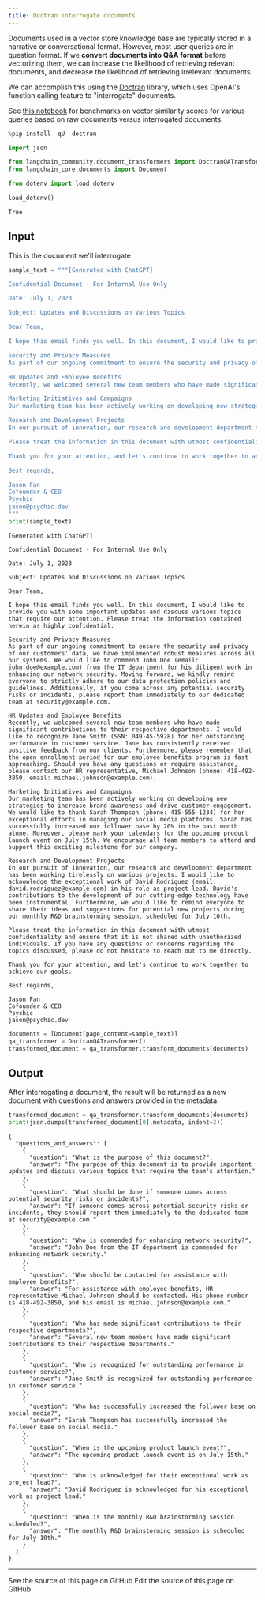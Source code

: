 ```yaml
---
title: Doctran interrogate documents
---
```


Documents used in a vector store knowledge base are typically stored in a narrative or conversational format. However, most user queries are in question format. If we **convert documents into Q&A format** before vectorizing them, we can increase the likelihood of retrieving relevant documents, and decrease the likelihood of retrieving irrelevant documents.

We can accomplish this using the [Doctran](https://github.com/psychic-api/doctran) library, which uses OpenAI's function calling feature to "interrogate" documents.

See [this notebook](https://github.com/psychic-api/doctran/blob/main/benchmark.ipynb) for benchmarks on vector similarity scores for various queries based on raw documents versus interrogated documents.

```python
%pip install -qU  doctran
```

```python
import json

from langchain_community.document_transformers import DoctranQATransformer
from langchain_core.documents import Document
```

```python
from dotenv import load_dotenv

load_dotenv()
```

```output
True
```

## Input

This is the document we'll interrogate

```python
sample_text = """[Generated with ChatGPT]

Confidential Document - For Internal Use Only

Date: July 1, 2023

Subject: Updates and Discussions on Various Topics

Dear Team,

I hope this email finds you well. In this document, I would like to provide you with some important updates and discuss various topics that require our attention. Please treat the information contained herein as highly confidential.

Security and Privacy Measures
As part of our ongoing commitment to ensure the security and privacy of our customers' data, we have implemented robust measures across all our systems. We would like to commend John Doe (email: john.doe@example.com) from the IT department for his diligent work in enhancing our network security. Moving forward, we kindly remind everyone to strictly adhere to our data protection policies and guidelines. Additionally, if you come across any potential security risks or incidents, please report them immediately to our dedicated team at security@example.com.

HR Updates and Employee Benefits
Recently, we welcomed several new team members who have made significant contributions to their respective departments. I would like to recognize Jane Smith (SSN: 049-45-5928) for her outstanding performance in customer service. Jane has consistently received positive feedback from our clients. Furthermore, please remember that the open enrollment period for our employee benefits program is fast approaching. Should you have any questions or require assistance, please contact our HR representative, Michael Johnson (phone: 418-492-3850, email: michael.johnson@example.com).

Marketing Initiatives and Campaigns
Our marketing team has been actively working on developing new strategies to increase brand awareness and drive customer engagement. We would like to thank Sarah Thompson (phone: 415-555-1234) for her exceptional efforts in managing our social media platforms. Sarah has successfully increased our follower base by 20% in the past month alone. Moreover, please mark your calendars for the upcoming product launch event on July 15th. We encourage all team members to attend and support this exciting milestone for our company.

Research and Development Projects
In our pursuit of innovation, our research and development department has been working tirelessly on various projects. I would like to acknowledge the exceptional work of David Rodriguez (email: david.rodriguez@example.com) in his role as project lead. David's contributions to the development of our cutting-edge technology have been instrumental. Furthermore, we would like to remind everyone to share their ideas and suggestions for potential new projects during our monthly R&D brainstorming session, scheduled for July 10th.

Please treat the information in this document with utmost confidentiality and ensure that it is not shared with unauthorized individuals. If you have any questions or concerns regarding the topics discussed, please do not hesitate to reach out to me directly.

Thank you for your attention, and let's continue to work together to achieve our goals.

Best regards,

Jason Fan
Cofounder & CEO
Psychic
jason@psychic.dev
"""
print(sample_text)
```

```output
[Generated with ChatGPT]

Confidential Document - For Internal Use Only

Date: July 1, 2023

Subject: Updates and Discussions on Various Topics

Dear Team,

I hope this email finds you well. In this document, I would like to provide you with some important updates and discuss various topics that require our attention. Please treat the information contained herein as highly confidential.

Security and Privacy Measures
As part of our ongoing commitment to ensure the security and privacy of our customers' data, we have implemented robust measures across all our systems. We would like to commend John Doe (email: john.doe@example.com) from the IT department for his diligent work in enhancing our network security. Moving forward, we kindly remind everyone to strictly adhere to our data protection policies and guidelines. Additionally, if you come across any potential security risks or incidents, please report them immediately to our dedicated team at security@example.com.

HR Updates and Employee Benefits
Recently, we welcomed several new team members who have made significant contributions to their respective departments. I would like to recognize Jane Smith (SSN: 049-45-5928) for her outstanding performance in customer service. Jane has consistently received positive feedback from our clients. Furthermore, please remember that the open enrollment period for our employee benefits program is fast approaching. Should you have any questions or require assistance, please contact our HR representative, Michael Johnson (phone: 418-492-3850, email: michael.johnson@example.com).

Marketing Initiatives and Campaigns
Our marketing team has been actively working on developing new strategies to increase brand awareness and drive customer engagement. We would like to thank Sarah Thompson (phone: 415-555-1234) for her exceptional efforts in managing our social media platforms. Sarah has successfully increased our follower base by 20% in the past month alone. Moreover, please mark your calendars for the upcoming product launch event on July 15th. We encourage all team members to attend and support this exciting milestone for our company.

Research and Development Projects
In our pursuit of innovation, our research and development department has been working tirelessly on various projects. I would like to acknowledge the exceptional work of David Rodriguez (email: david.rodriguez@example.com) in his role as project lead. David's contributions to the development of our cutting-edge technology have been instrumental. Furthermore, we would like to remind everyone to share their ideas and suggestions for potential new projects during our monthly R&D brainstorming session, scheduled for July 10th.

Please treat the information in this document with utmost confidentiality and ensure that it is not shared with unauthorized individuals. If you have any questions or concerns regarding the topics discussed, please do not hesitate to reach out to me directly.

Thank you for your attention, and let's continue to work together to achieve our goals.

Best regards,

Jason Fan
Cofounder & CEO
Psychic
jason@psychic.dev
```

```python
documents = [Document(page_content=sample_text)]
qa_transformer = DoctranQATransformer()
transformed_document = qa_transformer.transform_documents(documents)
```

## Output

After interrogating a document, the result will be returned as a new document with questions and answers provided in the metadata.

```python
transformed_document = qa_transformer.transform_documents(documents)
print(json.dumps(transformed_document[0].metadata, indent=2))
```

```output
{
  "questions_and_answers": [
    {
      "question": "What is the purpose of this document?",
      "answer": "The purpose of this document is to provide important updates and discuss various topics that require the team's attention."
    },
    {
      "question": "What should be done if someone comes across potential security risks or incidents?",
      "answer": "If someone comes across potential security risks or incidents, they should report them immediately to the dedicated team at security@example.com."
    },
    {
      "question": "Who is commended for enhancing network security?",
      "answer": "John Doe from the IT department is commended for enhancing network security."
    },
    {
      "question": "Who should be contacted for assistance with employee benefits?",
      "answer": "For assistance with employee benefits, HR representative Michael Johnson should be contacted. His phone number is 418-492-3850, and his email is michael.johnson@example.com."
    },
    {
      "question": "Who has made significant contributions to their respective departments?",
      "answer": "Several new team members have made significant contributions to their respective departments."
    },
    {
      "question": "Who is recognized for outstanding performance in customer service?",
      "answer": "Jane Smith is recognized for outstanding performance in customer service."
    },
    {
      "question": "Who has successfully increased the follower base on social media?",
      "answer": "Sarah Thompson has successfully increased the follower base on social media."
    },
    {
      "question": "When is the upcoming product launch event?",
      "answer": "The upcoming product launch event is on July 15th."
    },
    {
      "question": "Who is acknowledged for their exceptional work as project lead?",
      "answer": "David Rodriguez is acknowledged for his exceptional work as project lead."
    },
    {
      "question": "When is the monthly R&D brainstorming session scheduled?",
      "answer": "The monthly R&D brainstorming session is scheduled for July 10th."
    }
  ]
}
```

---

<CardGroup cols={2}>
  <Card title="View Source" icon="eye" href="https://github.com/langchain-ai/docs/blob/main/src/oss/python/integrations/document_transformers/doctran_interrogate_document.mdx">
    See the source of this page on GitHub
  </Card>
  <Card title="Edit Source" icon="pen-to-square" href="https://github.com/langchain-ai/docs/edit/main/src/oss/python/integrations/document_transformers/doctran_interrogate_document.mdx">
    Edit the source of this page on GitHub
  </Card>
</CardGroup>
